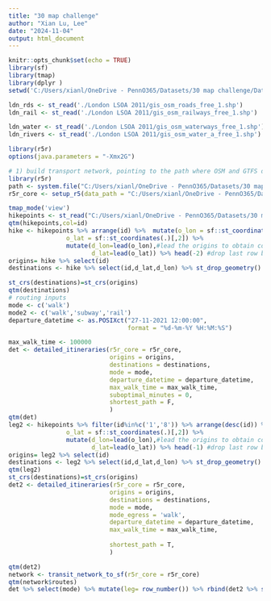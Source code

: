 ```yaml
---
title: "30 map challenge"
author: "Xian Lu, Lee"
date: "2024-11-04"
output: html_document
---
```


```r
knitr::opts_chunk$set(echo = TRUE)
library(sf)
library(tmap)
library(dplyr )
setwd('C:/Users/xianl/OneDrive - PennO365/Datasets/30 map challenge/Data')

ldn_rds <- st_read('./London LSOA 2011/gis_osm_roads_free_1.shp')
ldn_rail <- st_read('./London LSOA 2011/gis_osm_railways_free_1.shp')

ldn_water <- st_read('./London LSOA 2011/gis_osm_waterways_free_1.shp')
ldn_rivers <- st_read('./London LSOA 2011/gis_osm_water_a_free_1.shp')
```

```r
library(r5r)
options(java.parameters = "-Xmx2G")

# 1) build transport network, pointing to the path where OSM and GTFS data are stored
library(r5r)
path <- system.file("C:/Users/xianl/OneDrive - PennO365/Datasets/30 map challenge/Data/london.osm.pbf", package = "r5r")
r5r_core <- setup_r5(data_path = "C:/Users/xianl/OneDrive - PennO365/Datasets/30 map challenge/Data")
```


```r
tmap_mode('view')
hikepoints <- st_read("C:/Users/xianl/OneDrive - PennO365/Datasets/30 map challenge/Data/greenwich-hike.geojson") #point geojson with id representing each location visited
qtm(hikepoints,col=id)
hike <- hikepoints %>% arrange(id) %>%  mutate(o_lon = sf::st_coordinates(.)[,1],#turn the geometry of encoded into lat lon (this is your origins )
                o_lat = sf::st_coordinates(.)[,2]) %>% 
                mutate(d_lon=lead(o_lon),#lead the origins to obtain corresponding destination pair
                       d_lat=lead(o_lat)) %>% head(-2) #drop last row because there are no further destinations
origins= hike %>% select(id)
destinations <- hike %>% select(id,d_lat,d_lon) %>% st_drop_geometry() %>% st_as_sf(coords = c("d_lon", "d_lat"))

st_crs(destinations)=st_crs(origins)
qtm(destinations)
# routing inputs
mode <- c('walk')
mode2 <- c('walk','subway','rail')
departure_datetime <- as.POSIXct("27-11-2021 12:00:00",
                                 format = "%d-%m-%Y %H:%M:%S")

max_walk_time <- 100000
det <- detailed_itineraries(r5r_core = r5r_core,
                            origins = origins,
                            destinations = destinations,
                            mode = mode,
                            departure_datetime = departure_datetime,
                            max_walk_time = max_walk_time,
                            suboptimal_minutes = 0,
                            shortest_path = F,
                            )
qtm(det)
leg2 <- hikepoints %>% filter(id%in%c('1','8')) %>% arrange(desc(id)) %>% mutate(id=row_number())%>%  mutate(o_lon = sf::st_coordinates(.)[,1],#turn the geometry of encoded into lat lon (this is your origins )
                o_lat = sf::st_coordinates(.)[,2]) %>% 
                mutate(d_lon=lead(o_lon),#lead the origins to obtain corresponding destination pair
                       d_lat=lead(o_lat)) %>% head(-1) #drop last row because there are no further destinations
origins= leg2 %>% select(id)
destinations <- leg2 %>% select(id,d_lat,d_lon) %>% st_drop_geometry() %>% st_as_sf(coords = c("d_lon", "d_lat"))
qtm(leg2)
st_crs(destinations)=st_crs(origins)
det2 <- detailed_itineraries(r5r_core = r5r_core,
                            origins = origins,
                            destinations = destinations,
                            mode = mode,
                            mode_egress = 'walk',
                            departure_datetime = departure_datetime,
                            max_walk_time = max_walk_time,
                         
                            shortest_path = T,
                            )

qtm(det2)
network <- transit_network_to_sf(r5r_core = r5r_core) 
qtm(network$routes)
det %>% select(mode) %>% mutate(leg= row_number()) %>% rbind(det2 %>% select(mode) %>% mutate(leg=8)) %>% st_write('greenwich_routes.geojson')


```

